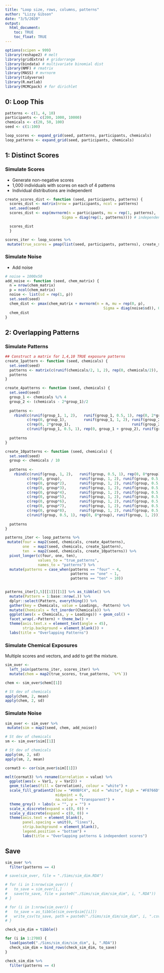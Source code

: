 ```yaml
---
title: "Loop size, rows, columns, patterns"
author: "Lizzy Gibson"
date: "3/5/2020"
output: 
  html_document:
    toc: TRUE
    toc_float: TRUE
---
```


```r
options(scipen = 999)
library(reshape2) # melt
library(gridExtra) # gridarrange
library(bindata) # multivariate binomial dist
library(NMF) # rmatrix
library(MASS) # mvrnorm
library(tidyverse)
library(R.matlab)
library(MCMCpack) # for dirichlet
```

## 0: Loop This

```r
patterns <- c(1, 4, 10)
participants <- c(200, 1000, 10000)
chemicals <- c(20, 50, 100)
seed <- c(1:100)

loop_scores <- expand_grid(seed, patterns, participants, chemicals)
loop_patterns <- expand_grid(seed, participants, chemicals)
```

## 1: Distinct Scores

### Simulate Scores

* Generate non-negative scores
* 1,000 individuals with scores on each of 4 patterns
* Individual distributions are independent

```r
create_scores_dist <- function (seed, participants, patterns) {
  scores_dist <- matrix(nrow = participants, ncol = patterns)
  set.seed(seed)
  scores_dist <- exp(mvrnorm(n = participants, mu = rep(1, patterns), 
                          Sigma = diag(rep(1, patterns)))) # independent log normal dist

  scores_dist
  }

scores_iter <- loop_scores %>% 
 mutate(true_scores = pmap(list(seed, participants, patterns), create_scores_dist))
```

### Simulate Noise

* Add noise

```r
# noise = 1000x50
add_noise <- function (seed, chem_matrix) {
  n = nrow(chem_matrix)
  p = ncol(chem_matrix)
  noise <- list(sd = rep(1, p))
  set.seed(seed)
  chem_dist <- pmax(chem_matrix + mvrnorm(n = n, mu = rep(0, p), 
                                             Sigma = diag(noise$sd)), 0)	
  chem_dist
}
```

## 2: Overlapping Patterns

### Simulate Patterns

```r
## Construct a matrix for 1,4,10 TRUE exposure patterns
create_1pattern <- function (seed, chemicals) {
  set.seed(seed)
  patterns <- matrix(c(runif(chemicals/2, 1, 2), rep(0, chemicals/2)), nrow = 1)
  patterns
}

create_4patterns <- function (seed, chemicals) {
  set.seed(seed)
  group_1 <- chemicals %/% 4
  group_2 <- (chemicals - 2*group_1)/2
  
  patterns <-
    rbind(c(runif(group_1, 1, 2),   runif(group_1, 0.5, 1), rep(0, 2*group_2)),
          c(rep(0, group_1),        runif(group_1, 1, 2), runif(group_2, 0.5, 1), rep(0, group_2)),
          c(rep(0, 2*group_1),                            runif(group_2, 1, 2),   runif(group_2, 0.5, 1)),
          c(runif(group_1, 0.5, 1), rep(0, group_1 + group_2), runif(group_2, 1, 2)))
  
  patterns
}

create_10patterns <- function (seed, chemicals) {
  set.seed(seed)
  group <- chemicals / 10
  
  patterns <-
    rbind(c(runif(group, 1, 2),   runif(group, 0.5, 1), rep(0, 8*group)),
          c(rep(0, group),        runif(group, 1, 2), runif(group, 0.5, 1),   rep(0, group*7)),
          c(rep(0, group*2),      runif(group, 1, 2), runif(group, 0.5, 1),   rep(0, group*6)),
          c(rep(0, group*3),      runif(group, 1, 2), runif(group, 0.5, 1),   rep(0, group*5)),
          c(rep(0, group*4),      runif(group, 1, 2), runif(group, 0.5, 1),   rep(0, group*4)),
          c(rep(0, group*5),      runif(group, 1, 2), runif(group, 0.5, 1),   rep(0, group*3)),
          c(rep(0, group*6),      runif(group, 1, 2), runif(group, 0.5, 1),   rep(0, group*2)),
          c(rep(0, group*7),      runif(group, 1, 2), runif(group, 0.5, 1),   rep(0, group)),
          c(rep(0, group*8),      runif(group, 1, 2), runif(group, 0.5, 1)),
          c(runif(group, 0.5, 1), rep(0, 8*group), runif(group, 1, 2)))
          
  patterns
}

patterns_iter <- loop_patterns %>% 
 mutate(four = map2(seed, chemicals, create_4patterns),
        one  = map2(seed, chemicals, create_1pattern),
        ten  = map2(seed, chemicals, create_10patterns)) %>% 
  pivot_longer(c(four, one, ten),
               values_to = "true_patterns",
               names_to = "patterns") %>% 
  mutate(patterns = case_when(patterns == "four" ~ 4,
                              patterns == "one" ~ 1,
                              patterns == "ten" ~ 10))
  
```

```r
patterns_iter[3,5][[1]][[1]] %>% as_tibble() %>% 
  mutate(Pattern = 1:base::nrow(.)) %>% 
  dplyr::select(Pattern, everything()) %>% 
  gather(key = Chemicals, value = Loadings, -Pattern) %>% 
  mutate(Chemicals = fct_inorder(Chemicals)) %>%
  ggplot(aes(x = Chemicals, y = Loadings)) + geom_col() +
  facet_wrap(.~Pattern) + theme_bw() +
  theme(axis.text.x = element_text(angle = 45),
        strip.background = element_blank()) +
  labs(title = "Overlapping Patterns")
```

### Simulate Chemical Exposures

Multiple scores and vectors, and add to get the mixture.

```r
sim_over <- 
  left_join(patterns_iter, scores_iter) %>% 
  mutate(chem = map2(true_scores, true_patterns, `%*%`))

chem <- sim_over$chem[[1]]

# St dev of chemicals
apply(chem, 2, mean)
apply(chem, 2, sd)
```

### Simulate Noise

```r
sim_over <- sim_over %>% 
 mutate(sim = map2(seed, chem, add_noise))

# St dev of chemicals
sm <- sim_over$sim[[1]]

# St dev of chemicals
apply(sm, 2, sd)
apply(sm, 2, mean)
```  

```r
cormat3 <- cor(sim_over$sim[[1]])

melt(cormat3) %>% rename(Correlation = value) %>% 
  ggplot(aes(x = Var1, y = Var2)) +
  geom_tile(aes(fill = Correlation), colour = "white") +
  scale_fill_gradient2(low = "#00BFC4", mid = "white", high = "#F8766D",
                       midpoint = 0,
                       na.value = "transparent") +
  theme_grey() + labs(x = "", y = "") +
  scale_x_discrete(expand = c(0, 0)) +
  scale_y_discrete(expand = c(0, 0)) +
  theme(axis.text = element_blank(),
        panel.spacing = unit(0, "lines"),
        strip.background = element_blank(),
        legend.position = "bottom") + 
        labs(title = "Overlapping patterns & independent scores")
```

## Save

```r
sim_over %>% 
  filter(patterns == 4)

# save(sim_over, file = "./Sims/sim_dim.RDA")

# for (i in 1:nrow(sim_over)) {
#   to_save = sim_over[i,]
#   save(to_save, file = paste0("./Sims/sim_dim/sim_dim", i, ".RDA"))
# }

# for (i in 1:nrow(sim_over)) {
#   to_save = as_tibble(sim_over$sim[[i]])
#   write_csv(to_save, path = paste0("./Sims/sim_dim/sim_dim", i, ".csv"))
# }

check_sim_dim = tibble()

for (i in 1:2700) {
  load(paste0("./Sims/sim_dim/sim_dim", i, ".RDA"))
  check_sim_dim = bind_rows(check_sim_dim, to_save)
}

check_sim_dim %>% 
  filter(patterns == 4)

```


